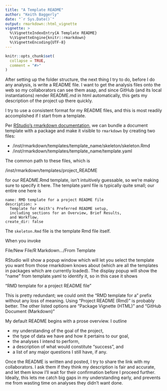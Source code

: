```yaml
---
title: "A Template README"
author: "Keith Baggerly"
date: "`r Sys.Date()`"
output: rmarkdown::html_vignette
vignette: >
  %\VignetteIndexEntry{A Template README}
  %\VignetteEngine{knitr::rmarkdown}
  %\VignetteEncoding{UTF-8}
---
```


```r
knitr::opts_chunk$set(
  collapse = TRUE,
  comment = "#>"
)
```

After setting up the folder structure, the next thing I 
try to do, before I do any analysis, is write a README file. 
I want to get the analysis files onto the web so my 
collaborators can see them asap, and since GitHub (and
its local instantiations) render README.md in html 
automatically, this gets my description of the project
up there quickly. 

I try to use a consistent format for my README files, 
and this is most readily accomplished if I start from 
a template. 

Per [RStudio's rmarkdown documentation](https://rmarkdown.rstudio.com/developer_document_templates), we can bundle a document template with a package
and make it visible to `rmarkdown` by creating two files:

* /inst/rmarkdown/templates/template\_name/skeleton/skeleton.Rmd
* /inst/rmarkdown/templates/template\_name/template.yaml

The common path to these files, which is 

/inst/rmarkdown/templates/project\_README

for our README.Rmd template, isn't intuitively guessable, 
so we're making sure to specify it here. The template.yaml
file is typically quite small; our entire one here is

```
name: RMD template for a project README file
description: >
  Template for Keith's Preferred README setup,
  including sections for an Overview, Brief Results,
  and Workflow.
create_dir: false
```

The `skeleton.Rmd`
file is the template Rmd file itself. 

When you invoke

File/New File/R Markdown.../From Template

RStudio will show a popup window which will let you 
select the template you want from those rmarkdown
knows about (which are all the templates in packages
which are currently loaded). The display popup will 
show the "name" from template.yaml to identify it,
so in this case it shows

"RMD template for a project README file"

This is pretty redundant; we could omit the 
"RMD template for a" prefix without any 
loss of meaning. Using "Project README (Rmd)"
is probably better. The other listed options are
"Package Vignette (HTML)" and "GitHub Document (Markdown)"

My default README begins with a prose overview.
I outline 

* my understanding of the goal of the project, 
* the type of data we have and how it pertains to our goal, 
* the analyses I intend to perform, 
* a description of what would constitute "success", and 
* a list of any major questions I still have, if any. 

Once the README is written and posted, I try to share
the link with my collaborators. I ask them if they 
think my description is fair and accurate, and let
them know I'll wait for their confirmation before I
proceed further. Ideally, this lets me catch big
gaps in my understanding early, and prevents me
from wasting time on analyses they didn't want done.
